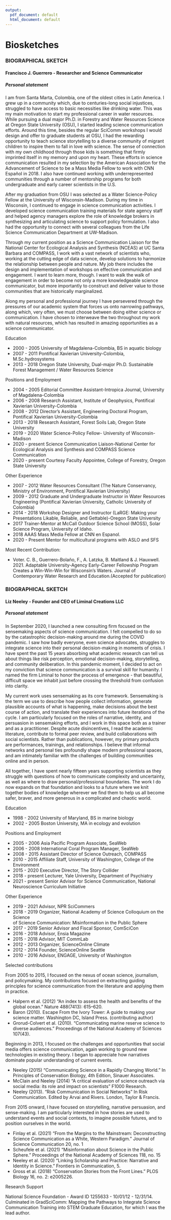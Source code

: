 ```yaml
---
output:
  pdf_document: default
  html_document: default
---
```

# Biosketches {#biosketches}

### BIOGRAPHICAL SKETCH
#### Francisco J. Guerrero - Researcher and Science Communicator
##### Personal statement
I am from Santa Marta, Colombia, one of the oldest cities in Latin America. I grew up in a community which, due to centuries-long social injustices, struggled to have access to basic necessities like drinking water. This was my main motivation to start my professional career in water resources. While pursuing a dual major Ph.D. in Forestry and Water Resources Science at Oregon State University (OSU), I started leading science communication efforts. Around this time, besides the regular SciComm workshops I would design and offer to graduate students at OSU, I had the rewarding opportunity to teach science storytelling to a diverse community of migrant children to inspire them to fall in love with science. The sense of connection with my own childhood through those kids is something that firmly imprinted itself in my memory and upon my heart.  These efforts in science communication resulted in my selection by the American Association for the Advancement of Science to be a Mass Media Fellow to work with CNN Español in 2018.  I also have continued working with underrepresented communities through a number of mentorship programs for both undergraduate and early career scientists in the U.S.
 
After my graduation from OSU I was selected as a Water Science-Policy Fellow at the University of Wisconsin-Madison. During my time in Wisconsin, I continued to engage in science communication activities. I developed science communication training materials for state agency staff and helped agency managers explore the role of knowledge brokers in synthesizing and articulating science to support policy formulation. I also had the opportunity to connect with several colleagues from the Life Science Communication Department at UW-Madison. 
 
Through my current position as a Science Communication Liaison for the National Center for Ecological Analysis and Synthesis (NCEAS) at UC Santa Barbara and COMPASS, I work with a vast network of scientists who, working at the cutting edge of data science, develop solutions to harmonize the relationship between people and nature. My job there includes the design and implementation of workshops on effective communication and engagement. I want to learn more, though. I want to walk the walk of engagement in order to become not only a more knowledgeable science communicator, but more importantly to construct and deliver value to those communities that are historically marginalized. 

Along my personal and professional journey I have persevered through the pressures of our academic system that forces us onto narrowing pathways, along which, very often, we must choose between doing either science or communication. I have chosen to interweave the two throughout my work with natural resources, which has resulted in amazing opportunities as a science communicator.

Education

* 2000 - 2005	University of Magdalena-Colombia, BS in aquatic biology
* 2007 - 2011	Pontifical Xavierian University-Colombia, M.Sc.hydrosystems
* 2013 - 2018 Oregon State University, Dual-major Ph.D. Sustainable Forest Management / Water Resources Science

Positions and Employment

* 2004 - 2005	Editorial Committee Assistant-Intropica Journal, University of Magdalena-Colombia
* 2006 - 2008	Research Assistant, Institute of Geophysics, Pontifical Xavierian University-Colombia
* 2008 - 2012	Director's Assistant, Engineering Doctoral Program, Pontifical Xavierian University-Colombia
* 2013 - 2018	Research Assistant, Forest Soils Lab, Oregon State University
* 2019 - 2020	Water Science-Policy Fellow- University of Wisconsin-Madison
* 2020 - present	Science Communication Liaison-National Center for Ecological Analysis and Synthesis and COMPASS Science Communication
* 2020 - present Courtesy Faculty Appointee, College of Forestry, Oregon State University

Other Experience

* 2007 - 2012 Water Resources Consultant (The Nature Conservancy, Ministry of Environment, Pontifical Xavierian University)
* 2009 - 2012 Graduate and Undergraduate Instructor in Water Resources Engineering (Pontifical Xavierian University, Catholic University of Colombia)
* 2014 - 2018 Workshop Designer and Instructor (LaRGE: Making your Presentations Likable, Reliable, and Gettable)-Oregon State University
* 2017        Trainer-Mentor at McCall Outdoor Science School (MOSS), Solar Science Program, University of Idaho.
* 2018        AAAS Mass Media Fellow at CNN en Espanol. 
* 2020 - Present Mentor for multicultural programs with ASLO and SFS

Most Recent Contribution: 

* Voter. C. B., Guerrero-Bolaño, F., A. Latzka, B. Maitland & J. Hauxwell. 2021. Adaptable University-Agency Early-Career Fellowship Program Creates a Win-Win-Win for Wisconsin’s Waters. Journal of Contemporary Water Research and Education.(Accepted for publication)

### BIOGRAPHICAL SKETCH
#### Liz Neeley - Founder and CEO of Liminal Creations LLC
##### Personal statement
In September 2020, I launched a new consulting firm focused on the sensemaking aspects of science communication. I felt compelled to do so by the catastrophic decision-making around me during the COVID pandemic. I saw how badly everyone, even science advocates, struggles to integrate science into their personal decision-making in moments of crisis. I have spent the past 15 years absorbing what academic research can tell us about things like risk perception, emotional decision-making, storytelling, and community deliberation. In this pandemic moment, I decided to act on my conviction that science communication is a survival skill for humanity. I named the firm Liminal to honor the process of emergence - that beautiful, difficult space we inhabit just before crossing the threshold from confusion into clarity. 
				
My current work uses sensemaking as its core framework. Sensemaking is the term we use to describe how people collect information, generate plausible accounts of what is happening, make decisions about the best course of action, and translate their experiences into future iterations of the cycle. I am particularly focused on the roles of narrative, identity, and persuasion in sensemaking efforts, and I work in this space both as a trainer and as a practitioner. Despite acute disincentives, I read the academic literature, contribute to formal peer review, and build collaborations with social scientists. Rather than publications, however, my primary products are performances, trainings, and relationships. I believe that informal networks and personal ties profoundly shape modern professional spaces, and am intimately familiar with the challenges of building communities online and in person.

All together, I have spent nearly fifteen years supporting scientists as they struggle with questions of how to communicate complexity and uncertainty, as well as where to draw personal/professional boundaries. The work I do now expands on that foundation and looks to a future where we knit together bodies of knowledge wherever we find them to help us all become safer, braver, and more generous in a complicated and chaotic world. 
 
Education

* 1998 - 2002	University of Maryland, BS in marine biology
* 2002 - 2005	Boston University, MA in ecology and evolution

Positions and Employment

* 2005 - 2006	Asia Pacific Program Associate, SeaWeb
* 2006 - 2008	International Coral Program Manager, SeaWeb
* 2008 - 2015	Assistant Director of Science Outreach, COMPASS
* 2010 - 2015	Affiliate Staff, University of Washington, College of the Environment
* 2015 - 2020	Executive Director, The Story Collider
* 2018 - present	Lecturer, Yale University, Department of Psychiatry
* 2021 - present	Senior Advisor for Science Communication, National Neuroscience Curriculum Initiative 

Other Experience 

* 2019 - 2021 Advisor, NPR SciCommers
* 2018 - 2019 Organizer, National Academy of Science Colloquium on the Science 	
	of Science Communication: Misinformation in the Public Sphere
* 2017 - 2019 Senior Advisor and Fiscal Sponsor, ComSciCon
* 2016 - 2018 Advisor, Ensia Magazine
* 2015 - 2018 Advisor, MIT CommLab
* 2012 - 2013	Organizer, ScienceOnline Climate
* 2012 - 2014 Founder, ScienceOnline Seattle
* 2010 - 2016 Advisor, ENGAGE, University of Washington

Selected contributions 

From 2005 to 2015, I focused on the nexus of ocean science, journalism, and policymaking. My contributions focused on extracting guiding principles for science communication from the literature and applying them in practice.

* Halpern et al. (2012) “An index to assess the health and benefits of the global ocean.” Nature 488(7413): 615–620.
* Baron (2010). Escape From the Ivory Tower: A guide to making your science matter. Washington DC, Island Press. (contributing author)
* Grorud-Colvert et al. (2010). “Communicating marine reserve science to diverse audiences.” Proceedings of the National Academy of Sciences 107(43).

Beginning in 2013, I focused on the challenges and opportunities that social media offers science communication, again working to ground new technologies in existing theory. I began to appreciate how narratives dominate popular understanding of current events.

* Neeley (2015) “Communicating Science in a Rapidly Changing World.” In Principles of Conservation Biology, 4th Edition, Sinauer Associates.
* McClain and Neeley (2014) “A critical evaluation of science outreach via social media: its role and impact on scientists” F1000 Research.
* Neeley (2013). “Risk Communication in Social Networks” In Risk Communication. Edited by Arvai and Rivers. London, Taylor & Francis.

From 2015 onward, I have focused on storytelling, narrative persuasion, and sense-making. I am particularly interested in how stories are used to understand events and social contexts, to imagine possible futures, and to position ourselves in the world. 

* Finlay et al. (2021) “From the Margins to the Mainstream: Deconstructing Science Communication as a White, Western Paradigm.” Journal of Science Communication 20, no. 1 
* Scheufele et al. (2021) “Misinformation about Science in the Public Sphere.” Proceedings of the National Academy of Sciences 118, no. 15
* Neeley et al. (2020) “Linking Scholarship and Practice: Narrative and Identity in Science.” Frontiers in Communication, 5.
* Gross et al. (2018) “Conservation Stories from the Front Lines.” PLOS Biology 16, no. 2: e2005226.

Research Support

National Science Foundation - Award ID 1255633 - 10/01/12 - 12/31/14. Culminated in GradSciComm: Mapping the Pathways to Integrate Science Communication Training into STEM Graduate Education, for which I was the lead author. 